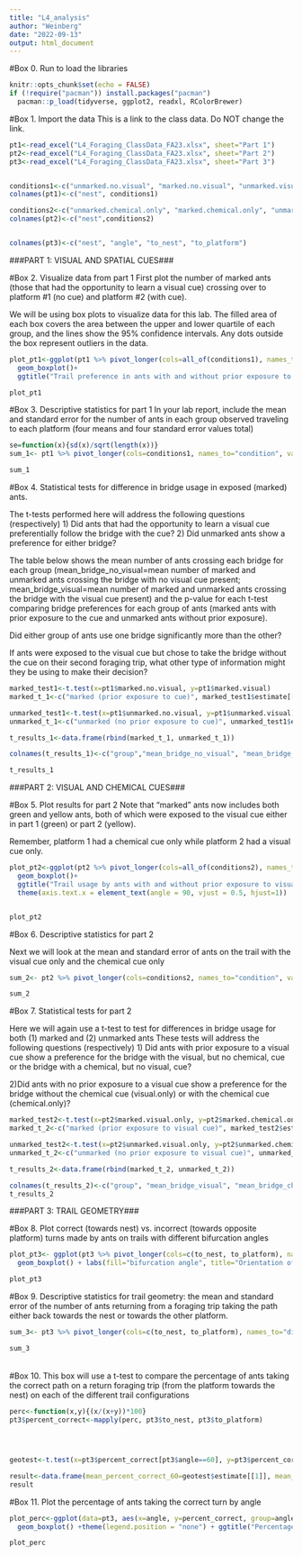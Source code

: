 ```yaml
---
title: "L4_analysis"
author: "Weinberg"
date: "2022-09-13"
output: html_document
---
```



#Box 0. Run to load the libraries
```r
knitr::opts_chunk$set(echo = FALSE)
if (!require("pacman")) install.packages("pacman")
  pacman::p_load(tidyverse, ggplot2, readxl, RColorBrewer)
```


#Box 1. Import the data
This is a link to the class data. Do NOT change the link.
```r
pt1<-read_excel("L4_Foraging_ClassData_FA23.xlsx", sheet="Part 1")
pt2<-read_excel("L4_Foraging_ClassData_FA23.xlsx", sheet="Part 2")
pt3<-read_excel("L4_Foraging_ClassData_FA23.xlsx", sheet="Part 3")


conditions1<-c("unmarked.no.visual", "marked.no.visual", "unmarked.visual", "marked.visual")
colnames(pt1)<-c("nest", conditions1)

conditions2<-c("unmarked.chemical.only", "marked.chemical.only", "unmarked.visual.only", "marked.visual.only")
colnames(pt2)<-c("nest",conditions2)


colnames(pt3)<-c("nest", "angle", "to_nest", "to_platform")
```


###PART 1: VISUAL AND SPATIAL CUES###

#Box 2. Visualize data from part 1
First plot the number of marked ants (those that had the opportunity to learn a visual cue) crossing over to platform #1 (no cue) and platform #2 (with cue).

We will be using box plots to visualize data for this lab. The filled area of each box covers the area between the upper and lower quartile of each group, and the lines show the 95% confidence intervals. Any dots outside the box represent outliers in the data.

```r
plot_pt1<-ggplot(pt1 %>% pivot_longer(cols=all_of(conditions1), names_to="condition", values_to="count"), aes(x=condition, y=count, fill=condition))+
  geom_boxplot()+
  ggtitle("Trail preference in ants with and without prior exposure to visual cue") +theme(axis.text.x = element_text(angle = 90, vjust = 0.5, hjust=1))

plot_pt1
```

#Box 3. Descriptive statistics for part 1
In your lab report, include the mean and standard error for the number of ants in each group observed traveling to each platform (four means and four standard error values total)
```r
se=function(x){sd(x)/sqrt(length(x))}
sum_1<- pt1 %>% pivot_longer(cols=conditions1, names_to="condition", values_to="count") %>% group_by(condition) %>% summarise(mean=mean(count), stderr=se(count))

sum_1
```


#Box 4. Statistical tests for difference in bridge usage in exposed (marked) ants.

The t-tests performed here will address the following questions (respectively)
1) Did ants that had the opportunity to learn a visual cue preferentially follow the bridge with the cue?
2) Did unmarked ants show a preference for either bridge?

The table below shows the mean number of ants crossing each bridge for each group (mean_bridge_no_visual=mean number of marked and unmarked ants crossing the bridge with no visual cue present; mean_bridge_visual=mean number of marked and unmarked ants crossing the bridge with the visual cue present) and the p-value for each t-test comparing bridge preferences for each group of ants (marked ants with prior exposure to the cue and unmarked ants without prior exposure).

Did either group of ants use one bridge significantly more than the other?

If ants were exposed to the visual cue but chose to take the bridge without the cue on their second foraging trip, what other type of information might they be using to make their decision?
```r
marked_test1<-t.test(x=pt1$marked.no.visual, y=pt1$marked.visual)
marked_t_1<-c("marked (prior exposure to cue)", marked_test1$estimate[[1]], marked_test1$estimate[[2]], marked_test1$p.value)

unmarked_test1<-t.test(x=pt1$unmarked.no.visual, y=pt1$unmarked.visual)
unmarked_t_1<-c("unmarked (no prior exposure to cue)", unmarked_test1$estimate[[1]], unmarked_test1$estimate[[2]], unmarked_test1$p.value)

t_results_1<-data.frame(rbind(marked_t_1, unmarked_t_1))

colnames(t_results_1)<-c("group","mean_bridge_no_visual", "mean_bridge_visual","p_value")

t_results_1

```



###PART 2: VISUAL AND CHEMICAL CUES###

#Box 5. Plot results for part 2
Note that "marked" ants now includes both green and yellow ants, both of which were exposed to the visual cue either in part 1 (green) or part 2 (yellow).

Remember, platform 1 had a chemical cue only while platform 2 had a visual cue only.

```r
plot_pt2<-ggplot(pt2 %>% pivot_longer(cols=all_of(conditions2), names_to="condition", values_to="count"), aes(x=condition, y=count, fill=condition))+
  geom_boxplot()+
  ggtitle("Trail usage by ants with and without prior exposure to visual cue")+
  theme(axis.text.x = element_text(angle = 90, vjust = 0.5, hjust=1))


plot_pt2

```

#Box 6. Descriptive statistics for part 2

Next we will look at the mean and standard error of ants on the trail with the visual cue only and the chemical cue only

```r
sum_2<- pt2 %>% pivot_longer(cols=conditions2, names_to="condition", values_to="count") %>% group_by(condition) %>% summarise(mean=mean(count), stderr=se(count))

sum_2
```

#Box 7. Statistical tests for part 2

Here we will again use a t-test to test for differences in bridge usage for both (1) marked and (2) unmarked ants 
These tests will address the following questions (respectively)
1) Did ants with prior exposure to a visual cue show a preference for the bridge with the visual, but no chemical, cue or the bridge with a chemical, but no visual, cue?

2)Did ants with no prior exposure to a visual cue show a preference for the bridge without the chemical cue (visual.only) or with the chemical cue (chemical.only)?

```r
marked_test2<-t.test(x=pt2$marked.visual.only, y=pt2$marked.chemical.only)
marked_t_2<-c("marked (prior exposure to visual cue)", marked_test2$estimate[[1]], marked_test2$estimate[[2]], marked_test2$p.value)

unmarked_test2<-t.test(x=pt2$unmarked.visual.only, y=pt2$unmarked.chemical.only)
unmarked_t_2<-c("unmarked (no prior exposure to visual cue)", unmarked_test2$estimate[[1]], unmarked_test2$estimate[[2]], unmarked_test2$p.value)

t_results_2<-data.frame(rbind(marked_t_2, unmarked_t_2))

colnames(t_results_2)<-c("group", "mean_bridge_visual", "mean_bridge_chemical","p-value")
t_results_2
```

###PART 3: TRAIL GEOMETRY###

#Box 8. Plot correct (towards nest) vs. incorrect (towards opposite platform) turns made by ants on trails with different bifurcation angles

```r
plot_pt3<- ggplot(pt3 %>% pivot_longer(cols=c(to_nest, to_platform), names_to="direction", values_to="count") %>% group_by(angle), aes(x=direction, y=count, fill=as.factor(angle))) +
  geom_boxplot() + labs(fill="bifurcation angle", title="Orientation of Argentine ants using different trail geometries")

plot_pt3
```


#Box 9. Descriptive statistics for trail geometry: the mean and standard error of the number of ants returning from a foraging trip taking the path either back towards the nest or towards the other platform.
```r
sum_3<- pt3 %>% pivot_longer(cols=c(to_nest, to_platform), names_to="direction", values_to="count") %>% group_by(angle, direction) %>% summarise(mean=mean(count), stderr=se(count))

sum_3

```




######
#Box 10. 
This box will use a t-test to compare the percentage of ants taking the correct path on a return foraging trip (from the platform towards the nest) on each of the different trail configurations

```r
perc<-function(x,y){(x/(x+y))*100}
pt3$percent_correct<-mapply(perc, pt3$to_nest, pt3$to_platform)




geotest<-t.test(x=pt3$percent_correct[pt3$angle==60], y=pt3$percent_correct[pt3$angle==120]) 

result<-data.frame(mean_percent_correct_60=geotest$estimate[[1]], mean_percent_correct_120=geotest$estimate[[2]], p_value=geotest$p.value)
result
```

#Box 11. Plot the percentage of ants taking the correct turn by angle
```r
plot_perc<-ggplot(data=pt3, aes(x=angle, y=percent_correct, group=angle, fill=angle))+
  geom_boxplot() +theme(legend.position = "none") + ggtitle("Percentage of ants in each trail configuration correctly returning to nest")

plot_perc
```
